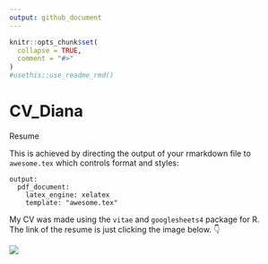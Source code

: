```yaml
---
output: github_document
---
```


<!-- README.md is generated from README.Rmd. Please edit that file -->

<!-- badges: start -->

<!-- badges: end -->

```r
knitr::opts_chunk$set(
  collapse = TRUE,
  comment = "#>"
)
#usethis::use_readme_rmd()
```

# CV_Diana

Resume

This is achieved by directing the output of your rmarkdown file to `awesome.tex` which controls format and styles:

```         
output:
  pdf_document:
    latex_engine: xelatex
    template: "awesome.tex"
```

My CV was made using the `vitae` and `googlesheets4` package for R.    
The link of the resume is just clicking the image below. 👇

<html>
<body><a href = "https://drive.google.com/file/d/1Z-ApKQXkQeSFsAzqf4WAuQiP7JbhgiqK/view?usp=sharing" target="_blank">
<img src="https://github.com/dvillasanao/CV_Diana/blob/resume/img/CV_img.png?raw=true"></a></body>
</html>
